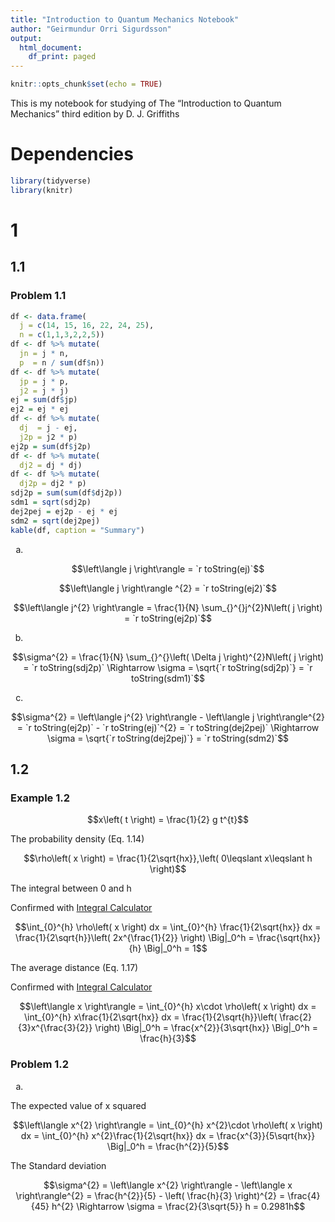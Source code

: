 ---
title: "Introduction to Quantum Mechanics Notebook"
author: "Geirmundur Orri Sigurdsson"
output:
  html_document:
    df_print: paged
---

```{r setup, include=FALSE}
knitr::opts_chunk$set(echo = TRUE)
```


This is my notebook for studying of The "Introduction to Quantum Mechanics" third edition by D. J. Griffiths

# Dependencies

```{r dependencies, message=FALSE, warning=FALSE}
library(tidyverse)
library(knitr)
```

# 1

## 1.1

### Problem 1.1

```{r chapter 1 problem 1.1}
df <- data.frame(
  j = c(14, 15, 16, 22, 24, 25),
  n = c(1,1,3,2,2,5))
df <- df %>% mutate(
  jn = j * n,
  p  = n / sum(df$n))
df <- df %>% mutate(
  jp = j * p,
  j2 = j * j)
ej = sum(df$jp)
ej2 = ej * ej
df <- df %>% mutate(
  dj  = j - ej,
  j2p = j2 * p)
ej2p = sum(df$j2p)
df <- df %>% mutate(
  dj2 = dj * dj)
df <- df %>% mutate(
  dj2p = dj2 * p)
sdj2p = sum(sum(df$dj2p))
sdm1 = sqrt(sdj2p)
dej2pej = ej2p - ej * ej
sdm2 = sqrt(dej2pej)
kable(df, caption = "Summary")
```

a)

$$\left\langle j \right\rangle = `r toString(ej)`$$

$$\left\langle j \right\rangle ^{2} = `r toString(ej2)`$$

$$\left\langle j^{2} \right\rangle = \frac{1}{N} \sum_{}^{}j^{2}N\left( j \right) = `r toString(ej2p)`$$

b)

$$\sigma^{2} = \frac{1}{N} \sum_{}^{}\left( \Delta j \right)^{2}N\left( j \right) = `r toString(sdj2p)` \Rightarrow \sigma = \sqrt{`r toString(sdj2p)`} = `r toString(sdm1)`$$

c)

$$\sigma^{2} = \left\langle j^{2} \right\rangle - \left\langle j \right\rangle^{2} = `r toString(ej2p)` - `r toString(ej)`^{2} = `r toString(dej2pej)` \Rightarrow \sigma = \sqrt{`r toString(dej2pej)`} = `r toString(sdm2)`$$

## 1.2

### Example 1.2

$$x\left( t \right) = \frac{1}{2} g t^{t}$$

The probability density (Eq. 1.14)

$$\rho\left( x \right) = \frac{1}{2\sqrt{hx}},\left( 0\leqslant x\leqslant h \right)$$

The integral between 0 and h

Confirmed with [Integral Calculator](https://www.integral-calculator.com/)

$$\int_{0}^{h} \rho\left( x \right) dx = \int_{0}^{h} \frac{1}{2\sqrt{hx}} dx = \frac{1}{2\sqrt{h}}\left( 2x^{\frac{1}{2}} \right) \Big|_0^h = \frac{\sqrt{hx}}{h} \Big|_0^h = 1$$

The average distance (Eq. 1.17)

Confirmed with [Integral Calculator](https://www.integral-calculator.com/)

$$\left\langle x \right\rangle = \int_{0}^{h} x\cdot  \rho\left( x \right) dx = \int_{0}^{h} x\frac{1}{2\sqrt{hx}} dx = \frac{1}{2\sqrt{h}}\left( \frac{2}{3}x^{\frac{3}{2}} \right) \Big|_0^h = \frac{x^{2}}{3\sqrt{hx}} \Big|_0^h = \frac{h}{3}$$

### Problem 1.2

a)

The expected value of x squared

$$\left\langle x^{2} \right\rangle = \int_{0}^{h} x^{2}\cdot  \rho\left( x \right) dx = \int_{0}^{h} x^{2}\frac{1}{2\sqrt{hx}} dx = \frac{x^{3}}{5\sqrt{hx}} \Big|_0^h = \frac{h^{2}}{5}$$

The Standard deviation

$$\sigma^{2} = \left\langle x^{2} \right\rangle - \left\langle x \right\rangle^{2} = \frac{h^{2}}{5} - \left( \frac{h}{3} \right)^{2} = \frac{4}{45} h^{2} \Rightarrow \sigma = \frac{2}{3\sqrt{5}} h = 0.2981h$$

